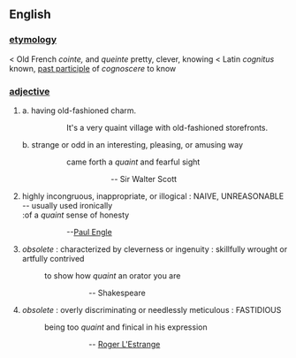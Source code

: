 ==English==

=== [[etymology]] ===
< Old French ''cointe,'' and ''queinte'' pretty, clever, knowing < Latin ''cognitus'' known, [[past participle]] of ''cognoscere'' to know

=== [[adjective]] ===
<ol>
<li>a. having old-fashioned charm.
::It's a very quaint village with old-fashioned storefronts.
b. strange or odd in an interesting, pleasing, or amusing way
::came forth a ''quaint'' and fearful sight
::::::-- Sir Walter Scott

<li>highly incongruous, inappropriate, or illogical : NAIVE, UNREASONABLE -- usually used ironically<br>
:of a ''quaint'' sense of honesty
:::::--[[wikipedia:Paul Engle|Paul Engle]]

<li>''obsolete'' : characterized by cleverness or ingenuity : skillfully wrought or artfully contrived
:to show how ''quaint'' an orator you are
::::::-- Shakespeare

<li>''obsolete'' : overly discriminating or needlessly meticulous : FASTIDIOUS
:being too ''quaint'' and finical in his expression 
:::::::-- [[wikipedia:Roger L'Estrange|Roger L'Estrange]]



</ol>
